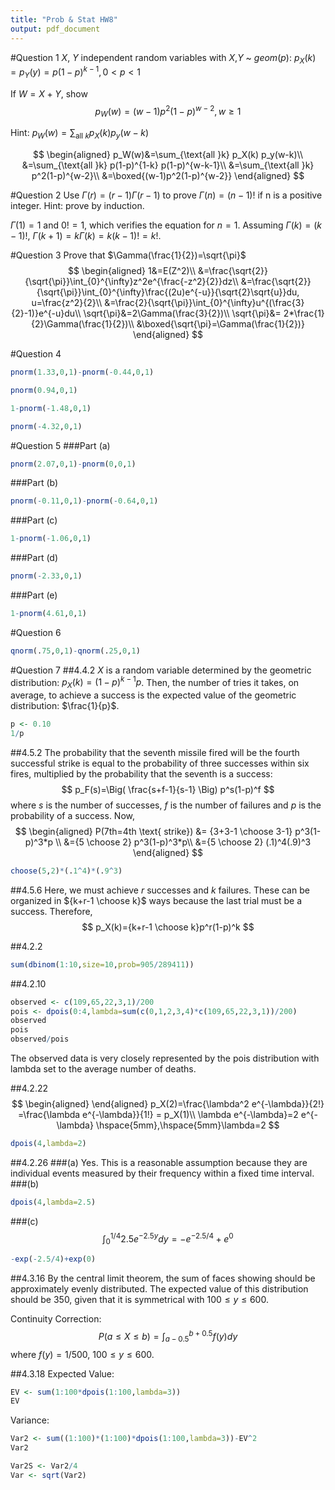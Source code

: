 ```yaml
---
title: "Prob & Stat HW8"
output: pdf_document
---
```


#Question 1
$X$, $Y$ independent random variables with $X$,$Y$ ~ $geom(p)$: $p_X(k)=p_Y(y)=p(1-p)^{k-1}, 0<p<1$

If $W=X+Y$, show $$p_W(w)=(w-1)p^2(1-p)^{w-2}, w \geq 1 $$

Hint: $p_W(w)=\sum_{\text{all }k} p_X(k) p_y(w-k)$  

$$
\begin{aligned}
p_W(w)&=\sum_{\text{all }k} p_X(k) p_y(w-k)\\
&=\sum_{\text{all }k} p(1-p)^{1-k} p(1-p)^{w-k-1}\\
&=\sum_{\text{all }k} p^2(1-p)^{w-2}\\
&=\boxed{(w-1)p^2(1-p)^{w-2}}
\end{aligned}
$$

#Question 2
Use $\Gamma(r)=(r-1)\Gamma(r-1)$ to prove $\Gamma(n)=(n-1)!$ if n is a positive integer. Hint: prove by induction.


  $\Gamma(1) = 1$ and $0! = 1$, which verifies the equation for $n = 1$.
Assuming $\Gamma(k) = (k-1)!$, $\Gamma(k+1)=k\Gamma(k)=k(k-1)!=k!$.


#Question 3
Prove that $\Gamma(\frac{1}{2})=\sqrt{\pi}$  
$$
\begin{aligned}
1&=E(Z^2)\\
&=\frac{\sqrt{2}}{\sqrt{\pi}}\int_{0}^{\infty}z^2e^{\frac{-z^2}{2}}dz\\
&=\frac{\sqrt{2}}{\sqrt{\pi}}\int_{0}^{\infty}\frac{(2u)e^{-u}}{\sqrt{2}\sqrt{u}}du, u=\frac{z^2}{2}\\
&=\frac{2}{\sqrt{\pi}}\int_{0}^{\infty}u^{(\frac{3}{2}-1)}e^{-u}du\\
\sqrt{\pi}&=2\Gamma(\frac{3}{2})\\
\sqrt{\pi}&= 2*\frac{1}{2}\Gamma(\frac{1}{2})\\
&\boxed{\sqrt{\pi}=\Gamma(\frac{1}{2})}
\end{aligned}
$$

#Question 4
```r
pnorm(1.33,0,1)-pnorm(-0.44,0,1)
```
```r
pnorm(0.94,0,1)
```
```r
1-pnorm(-1.48,0,1)
```
```r
pnorm(-4.32,0,1)
```

#Question 5
###Part (a)
```r
pnorm(2.07,0,1)-pnorm(0,0,1)
```
###Part (b)
```r
pnorm(-0.11,0,1)-pnorm(-0.64,0,1)
```
###Part (c)
```r
1-pnorm(-1.06,0,1)
```
###Part (d)
```r
pnorm(-2.33,0,1)
```
###Part (e)
```r
1-pnorm(4.61,0,1)
```
#Question 6
```r
qnorm(.75,0,1)-qnorm(.25,0,1)
```

#Question 7
##4.4.2
$X$ is a random variable determined by the geometric distribution: $p_X(k)  = (1-p)^{k-1}p$. Then, the number of tries it takes, on average, to achieve a success is the expected  value of the geometric distribution: $\frac{1}{p}$.
```r
p <- 0.10
1/p
```

##4.5.2
The probability that the seventh missile fired will be the fourth successful strike is equal to the probability of three successes within six fires, multiplied by the probability that the seventh is a success:
$$
p_F(s)=\Big( \frac{s+f-1}{s-1} \Big) p^s(1-p)^f
$$
where $s$ is the number of successes, $f$ is the number of failures and $p$ is the probability of a success. Now,
$$
\begin{aligned}
P(7th=4th \text{ strike}) &= {3+3-1 \choose 3-1} p^3(1-p)^3*p \\
&={5 \choose 2} p^3(1-p)^3*p\\
&={5 \choose 2} (.1)^4(.9)^3
\end{aligned}
$$
```r
choose(5,2)*(.1^4)*(.9^3)
```

##4.5.6
Here, we must achieve $r$ successes and $k$ failures. These can be organized in ${k+r-1 \choose k}$ ways because the last trial must be a success. Therefore,
$$
p_X(k)={k+r-1 \choose k}p^r(1-p)^k
$$

##4.2.2
```r
sum(dbinom(1:10,size=10,prob=905/289411))
```

##4.2.10
```r
observed <- c(109,65,22,3,1)/200
pois <- dpois(0:4,lambda=sum(c(0,1,2,3,4)*c(109,65,22,3,1))/200)
observed
pois
observed/pois
```
The observed data is very closely represented by the pois distribution with lambda set to the average number of deaths.

##4.2.22
$$
\begin{aligned}
\end{aligned}
p_X(2)=\frac{\lambda^2 e^{-\lambda}}{2!}
=\frac{\lambda e^{-\lambda}}{1!} = p_X(1)\\
\lambda e^{-\lambda}=2 e^{-\lambda}
\hspace{5mm},\hspace{5mm}\lambda=2
$$
```r
dpois(4,lambda=2)
```
##4.2.26
###(a)
Yes. This is a reasonable assumption because they are individual events measured by their frequency within a fixed time interval. 
###(b)
```r
dpois(4,lambda=2.5)
```

###(c)
$$
\int_{0}^{1/4}2.5 e^{-2.5y}dy = -e^{-2.5/4}+e^{0}
$$
```r
-exp(-2.5/4)+exp(0)
```

##4.3.16
By the central limit theorem, the sum of faces showing should be approximately evenly distributed. The expected value of this distribution should be $350$, given that it is symmetrical with $100 \leq y \leq 600$. 

Continuity Correction:
$$
P(a \leq X \leq b)=\int_{a-0.5}^{b+0.5}f(y)dy
$$
where $f(y)=1/500$, $100 \leq  y \leq 600$.

##4.3.18
Expected Value:
```r
EV <- sum(1:100*dpois(1:100,lambda=3))
EV
```
Variance:
```r
Var2 <- sum((1:100)*(1:100)*dpois(1:100,lambda=3))-EV^2
Var2
```
```r
Var2S <- Var2/4
Var <- sqrt(Var2)
```






